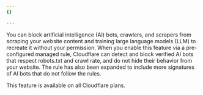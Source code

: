 ```yaml
---
{}

---
```


You can block artificial intelligence (AI) bots, crawlers, and scrapers from scraping your website content and training large language models (LLM) to recreate it without your permission. When you enable this feature via a pre-configured managed rule, Cloudflare can detect and block verified AI bots that respect robots.txt and crawl rate, and do not hide their behavior from your website. The rule has also been expanded to include more signatures of AI bots that do not follow the rules.

This feature is available on all Cloudflare plans.
